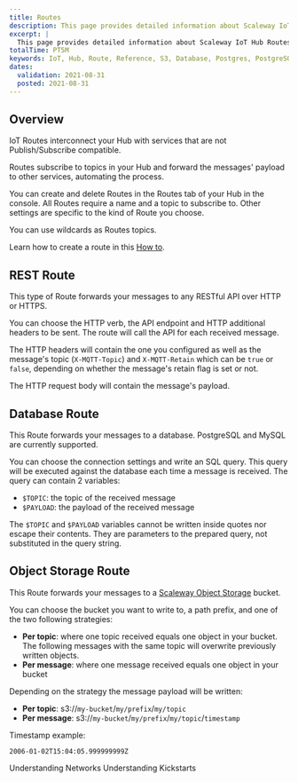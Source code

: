 ```yaml
---
title: Routes
description: This page provides detailed information about Scaleway IoT Hub Routes.
excerpt: |
  This page provides detailed information about Scaleway IoT Hub Routes.
totalTime: PT5M
keywords: IoT, Hub, Route, Reference, S3, Database, Postgres, PostgreSQL, MySQL, REST, API, AI, Inference
dates:
  validation: 2021-08-31
  posted: 2021-08-31
---
```


## Overview

IoT Routes interconnect your Hub with services that are not Publish/Subscribe compatible.

Routes subscribe to topics in your Hub and forward the messages' payload to other services, automating the process.

You can create and delete Routes in the Routes tab of your Hub in the console. All Routes require a name and a topic to subscribe to. Other settings are specific to the kind of Route you choose.

<Message type="tip">

  You can use wildcards as Routes topics.

</Message>

<Message type="note">

  Learn how to create a route in this [How to](/iot/iot-hub/how-to/create-route/).

</Message>

## REST Route

This type of Route forwards your messages to any RESTful API over HTTP or HTTPS.

You can choose the HTTP verb, the API endpoint and HTTP additional headers to be sent. The route will call the API for each received message.

The HTTP headers will contain the one you configured as well as the message's topic (`X-MQTT-Topic`) and `X-MQTT-Retain` which can be `true` or `false`, depending on whether the message's retain flag is set or not.

The HTTP request body will contain the message's payload.

## Database Route

This Route forwards your messages to a database. PostgreSQL and MySQL are currently supported.

You can choose the connection settings and write an SQL query. This query will be executed against the database each time a message is received. The query can contain 2 variables:

- `$TOPIC`: the topic of the received message
- `$PAYLOAD`: the payload of the received message

<Message type="note">

  The `$TOPIC` and `$PAYLOAD` variables cannot be written inside quotes nor escape their contents. They are parameters to the prepared query, not substituted in the query string.

</Message>

## Object Storage Route

This Route forwards your messages to a [Scaleway Object Storage](https://www.scaleway.com/en/object-storage/) bucket.

You can choose the bucket you want to write to, a path prefix, and one of the two following strategies:

- **Per topic**: where one topic received equals one object in your bucket. The following messages with the same topic will overwrite previously written objects.
- **Per message**: where one message received equals one object in your bucket

Depending on the strategy the message payload will be written:

- **Per topic**: s3://`my-bucket`/`my/prefix`/`my/topic`
- **Per message**: s3://`my-bucket`/`my/prefix`/`my/topic`/`timestamp`

Timestamp example: 

```
2006-01-02T15:04:05.999999999Z
```

<Navigation title="See Also">
  <PreviousButton to="/iot/iot-hub/reference-content/networks/">Understanding Networks</PreviousButton>
  <NextButton to="/iot/iot-hub/reference-content/kickstarts/">Understanding Kickstarts</NextButton>
</Navigation>
